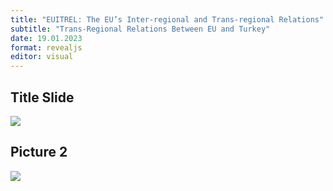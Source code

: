 ```yaml
---
title: "EUITREL: The EU’s Inter-regional and Trans-regional Relations"
subtitle: "Trans-Regional Relations Between EU and Turkey"
date: 19.01.2023
format: revealjs
editor: visual
---
```


## Title Slide

![](/lecture/images/Hakan%20Mehmetcik%202022%20Autumn%208/Hakan%20Mehmetcik%202022%20Autumn%207.png)

## Picture 2

![](/lecture/images/Hakan%20Mehmetcik%202022%20Autumn%208/WhatsApp%20Image%202023-12-10%20at%201.09.45%20AM.jpeg)

